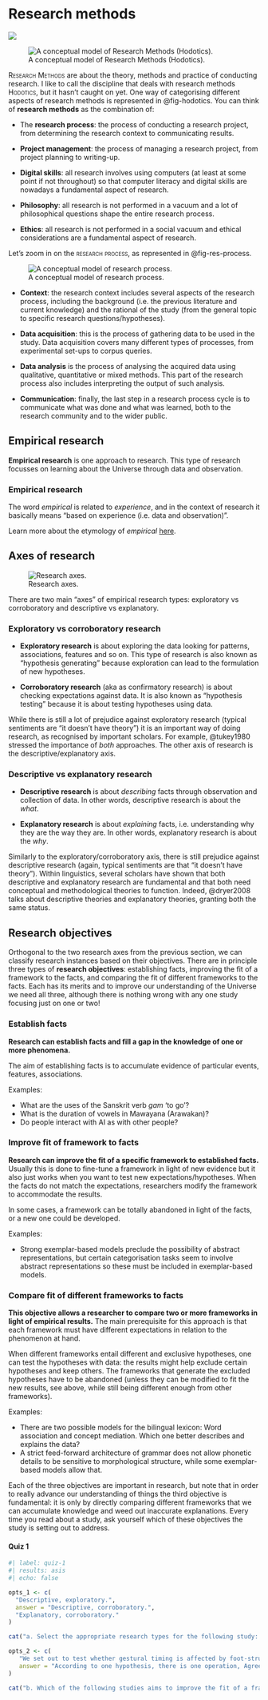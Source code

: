 # Research methods {#sec-res-meth}

![](https://img.shields.io/badge/Area-Research_methods-blue)

![A conceptual model of Research Methods (Hodotics).](img/res-methods-2.png){#fig-hodotics fig-align="center"}

[Research Methods]{.smallcaps} are about the theory, methods and practice of conducting research. I like to call the discipline that deals with research methods [Hodotics]{.smallcaps}, but it hasn't caught on yet. One way of categorising different aspects of research methods is represented in @fig-hodotics. You can think of **research methods** as the combination of:

-   The **research process**: the process of conducting a research project, from determining the research context to communicating results.

-   **Project management**: the process of managing a research project, from project planning to writing-up.

-   **Digital skills**: all research involves using computers (at least at some point if not throughout) so that computer literacy and digital skills are nowadays a fundamental aspect of research.

-   **Philosophy**: all research is not performed in a vacuum and a lot of philosophical questions shape the entire research process.

-   **Ethics**: all research is not performed in a social vacuum and ethical considerations are a fundamental aspect of research.

Let's zoom in on the [research process]{.smallcaps}, as represented in @fig-res-process.

![A conceptual model of research process.](img/res-process.png){#fig-res-process fig-align="center"}

-   **Context**: the research context includes several aspects of the research process, including the background (i.e. the previous literature and current knowledge) and the rational of the study (from the general topic to specific research questions/hypotheses).

-   **Data acquisition**: this is the process of gathering data to be used in the study. Data acquisition covers many different types of processes, from experimental set-ups to corpus queries.

-   **Data analysis** is the process of analysing the acquired data using qualitative, quantitative or mixed methods. This part of the research process also includes interpreting the output of such analysis.

-   **Communication**: finally, the last step in a research process cycle is to communicate what was done and what was learned, both to the research community and to the wider public.

## Empirical research

**Empirical research** is one approach to research. This type of research focusses on learning about the Universe through data and observation.

::: callout-tip
### Empirical research

The word *empirical* is related to *experience*, and in the context of research it basically means "based on experience (i.e. data and observation)".

Learn more about the etymology of *empirical* [here](https://en.wiktionary.org/wiki/empirical#Etymology).
:::

## Axes of research

![Research axes.](img/axes-research.png){#fig-res-axes}

There are two main "axes" of empirical research types: exploratory vs corroboratory and descriptive vs explanatory.

::: callout-tip
### Exploratory vs corroboratory research

-   **Exploratory research** is about exploring the data looking for patterns, associations, features and so on. This type of research is also known as "hypothesis generating" because exploration can lead to the formulation of new hypotheses.

-   **Corroboratory research** (aka as confirmatory research) is about checking expectations against data. It is also known as "hypothesis testing" because it is about testing hypotheses using data.
:::

While there is still a lot of prejudice against exploratory research (typical sentiments are "it doesn't have theory") it is an important way of doing research, as recognised by important scholars. For example, @tukey1980 stressed the importance of *both* approaches. The other axis of research is the descriptive/explanatory axis.

::: callout-tip
### Descriptive vs explanatory research

-   **Descriptive research** is about *describing* facts through observation and collection of data. In other words, descriptive research is about the *what*.

-   **Explanatory research** is about *explaining* facts, i.e. understanding why they are the way they are. In other words, explanatory research is about the *why*.
:::

Similarly to the exploratory/corroboratory axis, there is still prejudice against descriptive research (again, typical sentiments are that "it doesn't have theory"). Within linguistics, several scholars have shown that both descriptive and explanatory research are fundamental and that both need conceptual and methodological theories to function. Indeed, @dryer2008 talks about descriptive theories and explanatory theories, granting both the same status.

## Research objectives

Orthogonal to the two research axes from the previous section, we can classify research instances based on their objectives. There are in principle three types of **research objectives**: establishing facts, improving the fit of a framework to the facts, and comparing the fit of different frameworks to the facts. Each has its merits and to improve our understanding of the Universe we need all three, although there is nothing wrong with any one study focusing just on one or two!

::: callout-tip
### Establish facts

**Research can establish facts and fill a gap in the knowledge of one or more phenomena.**

The aim of establishing facts is to accumulate evidence of particular events, features, associations.

Examples:

-   What are the uses of the Sanskrit verb *gam* 'to go'?
-   What is the duration of vowels in Mawayana (Arawakan)?
-   Do people interact with AI as with other people?
:::

::: callout-tip
### Improve fit of framework to facts

**Research can improve the fit of a specific framework to established facts.** Usually this is done to fine-tune a framework in light of new evidence but it also just works when you want to test new expectations/hypotheses. When the facts do not match the expectations, researchers modify the framework to accommodate the results.

In some cases, a framework can be totally abandoned in light of the facts, or a new one could be developed.

Examples:

-   Strong exemplar-based models preclude the possibility of abstract representations, but certain categorisation tasks seem to involve abstract representations so these must be included in exemplar-based models.
:::

::: callout-tip
### Compare fit of different frameworks to facts

**This objective allows a researcher to compare two or more frameworks in light of empirical results.** The main prerequisite for this approach is that each framework must have different expectations in relation to the phenomenon at hand.

When different frameworks entail different and exclusive hypotheses, one can test the hypotheses with data: the results might help exclude certain hypotheses and keep others. The frameworks that generate the excluded hypotheses have to be abandoned (unless they can be modified to fit the new results, see above, while still being different enough from other frameworks).

Examples:

-   There are two possible models for the bilingual lexicon: Word association and concept mediation. Which one better describes and explains the data?
-   A strict feed-forward architecture of grammar does not allow phonetic details to be sensitive to morphological structure, while some exemplar-based models allow that.
:::

Each of the three objectives are important in research, but note that in order to really advance our understanding of things the third objective is fundamental: it is only by directly comparing different frameworks that we can accumulate knowledge and weed out inaccurate explanations. Every time you read about a study, ask yourself which of these objectives the study is setting out to address.

::: callout-note
#### Quiz 1

```r
#| label: quiz-1
#| results: asis
#| echo: false

opts_1 <- c(
  "Descriptive, exploratory.",
  answer = "Descriptive, corroboratory.",
  "Explanatory, corroboratory."
)

cat("a. Select the appropriate research types for the following study: Previous research showed that in several Euroasiatic languages, vowels followed by voiced consonants tend to be longer than vowels followed by voiceless consonants. We investigate this tendency in Quechua.", longmcq(opts_1))

opts_2 <- c(
   "We set out to test whether gestural timing is affected by foot-structure (as per the foot-sensitivity hypothesis) or not (as per the segmental hypothesis). In particular, we expect V-to-V timing to be stable within but not across feet independent of intervening segments if the foot-sensitivity hypothesis holds, while the timing should be affected by intervening segments both within and across feet if the segmental hypothesis holds.",
   answer = "According to one hypothesis, there is one operation, Agree, which assigns Case features to an argument (accusative to objects, in the example) and at the same time gets the argument's person, number, and gender features. This means that in an English sentence like *John sees her*, *her* gets accusative case from a functional head (v) and v in turn gets the object's features — these are not spelled out in English; there is never any object agreement. Other languages are different in this respect: for example, in Hungarian, all direct objects have accusative case and the verb can show object agreement but it doesn't always do so. So there are a few theoretical options: either in all of these languages Case and agreement happen but case is not always realised (in English, case is sometimes realised but agreement never is; in Hungarian, object case is always realised, but object agreement only sometimes is), or Agree is actually not both Case and feature-agreement at the same time."
)

cat("b. Which of the following studies aims to improve the fit of a framework to the data? (Thanks to András Bárány for suggesting the second example)", longmcq(opts_2))
```
:::
